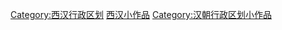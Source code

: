 {{Hiddencat}}
[[Category:西汉行政区划|Category:西汉行政区划]]
[[Category:西汉小作品|]]
[[Category:汉朝行政区划小作品|Category:汉朝行政区划小作品]]